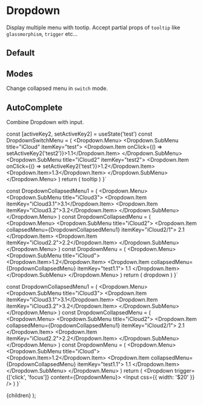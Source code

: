 
# Dropdown

Display multiple menu with tootip. Accept partial props of `tooltip` like `glassmorphism`, `trigger` etc...

## Default

<Playground code={DefaultDropdownDemo} />

## Modes

Change collapsed menu in `switch` mode.

<Playground code={SwitchDropdownDemo} />

## AutoComplete

Combine Dropdown with input.

<Playground code={DropdownInAutoComplete} />

  const [activeKey2, setActiveKey2] = useState('test')
  const DropdownSwitchMenu = (
    <Dropdown.Menu>
      <Dropdown.SubMenu title="iCloud" itemKey="test">
        <Dropdown.Item onClick={() => setActiveKey2('test2')}>1.1</Dropdown.Item>
      </Dropdown.SubMenu>
      <Dropdown.SubMenu title="iCloud2" itemKey="test2">
        <Dropdown.Item onClick={() => setActiveKey2('test')}>1.2</Dropdown.Item>
        <Dropdown.Item>1.3</Dropdown.Item>
      </Dropdown.SubMenu>
    </Dropdown.Menu>
  )
  return (
    <Dropdown switchKey={activeKey2} content={DropdownSwitchMenu}>
      tooltip
    </Dropdown>
  )
}`

  const DropdownCollapsedMenu1 = (
    <Dropdown.Menu>
      <Dropdown.SubMenu title="iCloud3">
        <Dropdown.Item itemKey="iCloud3.1">3.1</Dropdown.Item>
        <Dropdown.Item itemKey="iCloud3.2">3.2</Dropdown.Item>
      </Dropdown.SubMenu>
    </Dropdown.Menu>
  )
  const DropdownCollapsedMenu = (
    <Dropdown.Menu>
      <Dropdown.SubMenu title="iCloud2">
        <Dropdown.Item collapsedMenu={DropdownCollapsedMenu1} itemKey="iCloud2/1">
          2.1
        </Dropdown.Item>
        <Dropdown.Item itemKey="iCloud2.2">2.2</Dropdown.Item>
      </Dropdown.SubMenu>
    </Dropdown.Menu>
  )
  const DropdownMenu = (
    <Dropdown.Menu>
      <Dropdown.SubMenu title="iCloud">
        <Dropdown.Item>1.2</Dropdown.Item>
        <Dropdown.Item collapsedMenu={DropdownCollapsedMenu} itemKey="test1.1">
          1.1
        </Dropdown.Item>
      </Dropdown.SubMenu>
    </Dropdown.Menu>
  )
  return (
    <Dropdown content={DropdownMenu} placement="bottom">
      dropdown
    </Dropdown>
  )
}`

  const DropdownCollapsedMenu1 = (
    <Dropdown.Menu>
      <Dropdown.SubMenu title="iCloud3">
        <Dropdown.Item itemKey="iCloud3.1">3.1</Dropdown.Item>
        <Dropdown.Item itemKey="iCloud3.2">3.2</Dropdown.Item>
      </Dropdown.SubMenu>
    </Dropdown.Menu>
  )
  const DropdownCollapsedMenu = (
    <Dropdown.Menu>
      <Dropdown.SubMenu title="iCloud2">
        <Dropdown.Item collapsedMenu={DropdownCollapsedMenu1} itemKey="iCloud2/1">
          2.1
        </Dropdown.Item>
        <Dropdown.Item itemKey="iCloud2.2">2.2</Dropdown.Item>
      </Dropdown.SubMenu>
    </Dropdown.Menu>
  )
  const DropdownMenu = (
    <Dropdown.Menu>
      <Dropdown.SubMenu title="iCloud">
        <Dropdown.Item>1.2</Dropdown.Item>
        <Dropdown.Item collapsedMenu={DropdownCollapsedMenu} itemKey="test1.1">
          1.1
        </Dropdown.Item>
      </Dropdown.SubMenu>
    </Dropdown.Menu>
  )
  return (
    <Dropdown trigger={['click', 'focus']} content={DropdownMenu}>
      <Input css={{ width: '$20' }} />
    </Dropdown>
  )
}`

  <Layout>
    {children}
  </Layout>
);
